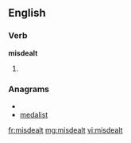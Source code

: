 ==English==
===Verb===
'''misdealt'''

#{{past of|[[misdeal]]}}

===Anagrams===
* {{alphagram|adeilmst}}
* [[medalist#English|medalist]]

[[fr:misdealt]]
[[mg:misdealt]]
[[vi:misdealt]]